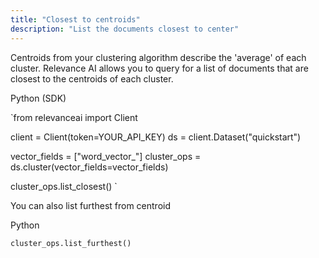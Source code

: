 ```yaml
---
title: "Closest to centroids"
description: "List the documents closest to center"
---
```


Centroids from your clustering algorithm describe the 'average' of each cluster. Relevance AI allows you to query for a list of documents that are closest to the centroids of each cluster.

Python (SDK)

`from relevanceai import Client

client = Client(token=YOUR_API_KEY)
ds = client.Dataset("quickstart")

vector_fields = ["word_vector_"]
cluster_ops = ds.cluster(vector_fields=vector_fields)

cluster_ops.list_closest()
`

You can also list furthest from centroid

Python

`cluster_ops.list_furthest()
`